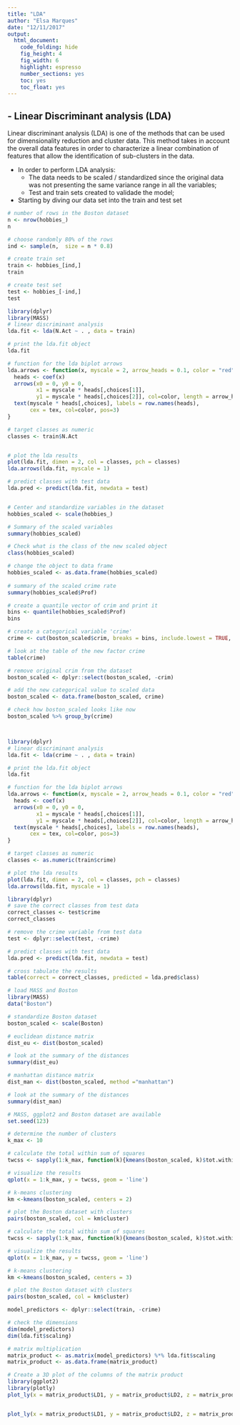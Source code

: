 ```yaml
---
title: "LDA"
author: "Elsa Marques"
date: "12/11/2017"
output: 
  html_document:    
    code_folding: hide
    fig_height: 4
    fig_width: 6
    highlight: espresso
    number_sections: yes
    toc: yes
    toc_float: yes 
---
```

 
## - Linear Discriminant analysis (LDA)

Linear discriminant analysis (LDA) is one of the methods that can be used for dimensionality reduction and cluster data. This method takes in account the overall data features in order to characterize a linear combination of features that allow the identification of sub-clusters in the data.

  - In order to perform LDA analysis:
      - The data needs to be scaled / standardized since the original data was not presenting the same variance range in all the variables; 
      - Test and train sets created to validade the model; 
    
    
- Starting by diving our data set into the train and test set
```r
# number of rows in the Boston dataset 
n <- nrow(hobbies_)
n

# choose randomly 80% of the rows
ind <- sample(n,  size = n * 0.8)

# create train set
train <- hobbies_[ind,]
train

# create test set 
test <- hobbies_[-ind,]
test

```


```r
library(dplyr)
library(MASS)
# linear discriminant analysis
lda.fit <- lda(N.Act ~ . , data = train)

# print the lda.fit object
lda.fit

# function for the lda biplot arrows
lda.arrows <- function(x, myscale = 2, arrow_heads = 0.1, color = "red", tex = 0.75, choices = c(1,2)){
  heads <- coef(x)
  arrows(x0 = 0, y0 = 0, 
         x1 = myscale * heads[,choices[1]], 
         y1 = myscale * heads[,choices[2]], col=color, length = arrow_heads)
  text(myscale * heads[,choices], labels = row.names(heads), 
       cex = tex, col=color, pos=3)
}

```



```r
# target classes as numeric
classes <- train$N.Act


# plot the lda results
plot(lda.fit, dimen = 2, col = classes, pch = classes)
lda.arrows(lda.fit, myscale = 1)
```

```r
# predict classes with test data
lda.pred <- predict(lda.fit, newdata = test)
```


```r

```


```r
# Center and standardize variables in the dataset
hobbies_scaled <- scale(hobbies_)

# Summary of the scaled variables
summary(hobbies_scaled)

# Check what is the class of the new scaled object
class(hobbies_scaled)

# change the object to data frame
hobbies_scaled <- as.data.frame(hobbies_scaled)
                               
# summary of the scaled crime rate
summary(hobbies_scaled$Prof)

# create a quantile vector of crim and print it
bins <- quantile(hobbies_scaled$Prof)
bins

# create a categorical variable 'crime'
crime <- cut(boston_scaled$crim, breaks = bins, include.lowest = TRUE, label = c("low", "med_low", "med_high", "high"))

# look at the table of the new factor crime
table(crime)

# remove original crim from the dataset
boston_scaled <- dplyr::select(boston_scaled, -crim)

# add the new categorical value to scaled data
boston_scaled <- data.frame(boston_scaled, crime)

# check how boston_scaled looks like now
boston_scaled %>% group_by(crime)



library(dplyr)
# linear discriminant analysis
lda.fit <- lda(crime ~ . , data = train)

# print the lda.fit object
lda.fit

# function for the lda biplot arrows
lda.arrows <- function(x, myscale = 2, arrow_heads = 0.1, color = "red", tex = 0.75, choices = c(1,2)){
  heads <- coef(x)
  arrows(x0 = 0, y0 = 0, 
         x1 = myscale * heads[,choices[1]], 
         y1 = myscale * heads[,choices[2]], col=color, length = arrow_heads)
  text(myscale * heads[,choices], labels = row.names(heads), 
       cex = tex, col=color, pos=3)
}

# target classes as numeric
classes <- as.numeric(train$crime)

# plot the lda results
plot(lda.fit, dimen = 2, col = classes, pch = classes)
lda.arrows(lda.fit, myscale = 1)

library(dplyr)
# save the correct classes from test data
correct_classes <- test$crime
correct_classes

# remove the crime variable from test data
test <- dplyr::select(test, -crime)

# predict classes with test data
lda.pred <- predict(lda.fit, newdata = test)

# cross tabulate the results
table(correct = correct_classes, predicted = lda.pred$class)

# load MASS and Boston
library(MASS)
data("Boston")

# standardize Boston dataset
boston_scaled <- scale(Boston)

# euclidean distance matrix
dist_eu <- dist(boston_scaled)

# look at the summary of the distances
summary(dist_eu)

# manhattan distance matrix
dist_man <- dist(boston_scaled, method ="manhattan")

# look at the summary of the distances
summary(dist_man)

# MASS, ggplot2 and Boston dataset are available
set.seed(123)

# determine the number of clusters
k_max <- 10

# calculate the total within sum of squares
twcss <- sapply(1:k_max, function(k){kmeans(boston_scaled, k)$tot.withinss})

# visualize the results
qplot(x = 1:k_max, y = twcss, geom = 'line')

# k-means clustering
km <-kmeans(boston_scaled, centers = 2)

# plot the Boston dataset with clusters
pairs(boston_scaled, col = km$cluster)

# calculate the total within sum of squares
twcss <- sapply(1:k_max, function(k){kmeans(boston_scaled, k)$tot.withinss})

# visualize the results
qplot(x = 1:k_max, y = twcss, geom = 'line')

# k-means clustering
km <-kmeans(boston_scaled, centers = 3)

# plot the Boston dataset with clusters
pairs(boston_scaled, col = km$cluster)

model_predictors <- dplyr::select(train, -crime)

# check the dimensions
dim(model_predictors)
dim(lda.fit$scaling)

# matrix multiplication
matrix_product <- as.matrix(model_predictors) %*% lda.fit$scaling
matrix_product <- as.data.frame(matrix_product)

# Create a 3D plot of the columns of the matrix product
library(ggplot2)
library(plotly)
plot_ly(x = matrix_product$LD1, y = matrix_product$LD2, z = matrix_product$LD3, type= 'scatter3d', mode='markers', col  = train$crime)


plot_ly(x = matrix_product$LD1, y = matrix_product$LD2, z = matrix_product$LD3, type= 'scatter3d', mode='markers', col = train$km)
                               
```



